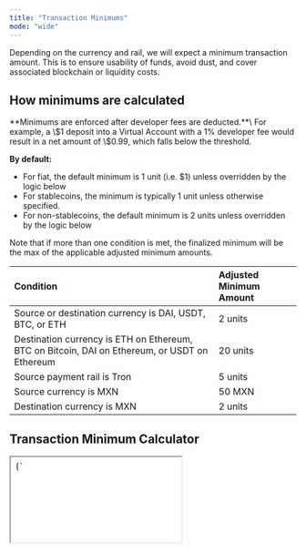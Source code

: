 ```yaml
---
title: "Transaction Minimums"
mode: "wide"
---
```


Depending on the currency and rail, we will expect a minimum transaction amount. This is to ensure usability of funds, avoid dust, and cover associated blockchain or liquidity costs.

## **How minimums are calculated**

<Warning>
  **Minimums are enforced after developer fees are deducted.**\
  For example, a \$1 deposit into a Virtual Account with a 1% developer fee would result in a net amount of \$0.99, which falls below the threshold.
</Warning>

**By default:**

- For fiat, the default minimum is 1 unit (i.e. $1) unless overridden by the logic below
- For stablecoins, the minimum is typically 1 unit unless otherwise specified.
- For non-stablecoins, the default minimum is 2 units unless overridden by the logic below

Note that if more than one condition is met, the finalized minimum will be the max of the applicable adjusted minimum amounts.

| **Condition**                                                                                 | **Adjusted Minimum Amount** |
| :-------------------------------------------------------------------------------------------- | :-------------------------- |
| Source or destination currency is DAI, USDT, BTC, or ETH                                      | 2 units                     |
| Destination currency is ETH on Ethereum, BTC on Bitcoin, DAI on Ethereum, or USDT on Ethereum | 20 units                    |
| Source payment rail is Tron                                                                   | 5 units                     |
| Source currency is MXN                                                                        | 50 MXN                      |
| Destination currency is MXN                                                                   | 2 units                     |

## **Transaction Minimum Calculator**

<iframe
  style={{ width: "100%", height: 450, border: "1px solid #e5e7eb", borderRadius: 8 }}
  sandbox="allow-scripts allow-forms"
  loading="lazy"
  srcDoc={`<!doctype html>
<html lang="en">
<head>
<meta charset="utf-8" />
<meta name="viewport" content="width=device-width,initial-scale=1" />
<title>Minimum Transaction Calculator</title>
<style>
  body { margin: 0; font-family: sans-serif; padding: 20px; }
  .container { max-width: 640px; margin: 0 auto; }
  .row { display: flex; gap: 10px; margin-bottom: 15px; }
  .field { flex: 1; }
  label { font-weight: bold; display: block; margin-bottom: 4px; }
  select, button { width: 100%; padding: 8px; font-size: 1rem; }
  button { margin-top: 10px; cursor: pointer; }
  button:disabled { opacity: 0.6; cursor: not-allowed; }
  #result { margin-top: 20px; font-weight: bold; }
  .group { border: 1px solid #ccc; padding: 15px; border-radius: 6px; margin-bottom: 20px; }
  .group legend { font-weight: bold; padding: 0 8px; }
  .button-row { display: flex; gap: 10px; }
</style>
</head>
<body>
  <div class="container">

    <fieldset class="group">
      <legend>Source</legend>
      <div class="row">
        <div class="field">
          <label for="sourceCurrency">Source Currency</label>
          <select id="sourceCurrency"></select>
        </div>
        <div class="field">
          <label for="sourceRail">Source Payment Rail</label>
          <select id="sourceRail"></select>
        </div>
      </div>
    </fieldset>

    <fieldset class="group">
      <legend>Destination</legend>
      <div class="row">
        <div class="field">
          <label for="destCurrency">Destination Currency</label>
          <select id="destCurrency"></select>
        </div>
        <div class="field">
          <label for="destRail">Destination Payment Rail</label>
          <select id="destRail"></select>
        </div>
      </div>
    </fieldset>

    <div class="button-row">
      <button id="calculateBtn" disabled>Calculate Minimum</button>
      <button id="resetBtn">Reset</button>
    </div>

    <div id="result">Minimum required: —</div>
  </div>

  <script>
  (function () {
    // Data
    const currencyToSourceRails = {
      mxn: ["spei"],
      usd: ["ach", "wire"],
      euro: ["sepa"],
      usdc: ["ethereum", "polygon", "base", "arbitrum", "avalanche", "optimism", "solana", "stellar"],
      usdt: ["ethereum", "tron"],
      dai: ["ethereum"],
      usdp: ["ethereum"],
      pyusd: ["ethereum", "solana"],
      eurc: ["solana"],
      btc: ["bitcoin"],
      eth: ["ethereum"],
      usdb: ["bridge_wallet"]
    };

    const currencyToDestRails = {
      mxn: ["spei"],
      usd: ["ach_push", "ach_same_day", "wire"],
      euro: ["sepa"],
      usdc: ["ethereum", "polygon", "base", "arbitrum", "avalanche", "optimism", "solana", "stellar"],
      usdt: ["ethereum", "tron"],
      dai: ["ethereum"],
      usdp: ["ethereum"],
      pyusd: ["ethereum", "solana"],
      eurc: ["solana"],
      btc: ["bitcoin"],
      eth: ["ethereum"],
      usdb: ["bridge_wallet"]
    };

    const allCurrencies = Object.keys(currencyToSourceRails);
    const allRails = [...new Set(
      Object.values(currencyToSourceRails).flat().concat(Object.values(currencyToDestRails).flat())
    )];

    // Elements
    const sourceCurrency = document.getElementById("sourceCurrency");
    const sourceRail     = document.getElementById("sourceRail");
    const destCurrency   = document.getElementById("destCurrency");
    const destRail       = document.getElementById("destRail");
    const calculateBtn   = document.getElementById("calculateBtn");
    const resetBtn       = document.getElementById("resetBtn");
    const resultBox      = document.getElementById("result");

    function populateDropdown(selectEl, options, selectedVal = "") {
      selectEl.innerHTML = '<option value="">-- Select --</option>';
      options.slice().sort((a, b) => a.localeCompare(b)).forEach(opt => {
        const o = document.createElement("option");
        o.value = opt;
        o.textContent = opt.toUpperCase();
        if (opt === selectedVal) o.selected = true;
        selectEl.appendChild(o);
      });
    }

    function validateForm() {
      const filled = sourceCurrency.value && sourceRail.value && destCurrency.value && destRail.value;
      calculateBtn.disabled = !filled;
    }

    function updateRails(currency, railSelect, map) {
      if (!currency) return populateDropdown(railSelect, allRails);
      const validRails = map[currency] || [];
      const currentVal = railSelect.value;
      populateDropdown(railSelect, validRails, validRails.includes(currentVal) ? currentVal : "");
      if (validRails.length === 1) railSelect.value = validRails[0];
    }

    function updateCurrencies(rail, currencySelect, reverseMap) {
      if (!rail) return populateDropdown(currencySelect, allCurrencies);
      const validCurrencies = allCurrencies.filter(cur => (reverseMap[cur] || []).includes(rail));
      const currentVal = currencySelect.value;
      populateDropdown(currencySelect, validCurrencies, validCurrencies.includes(currentVal) ? currentVal : "");
      if (validCurrencies.length === 1) currencySelect.value = validCurrencies[0];
    }

    // Listeners
    [sourceCurrency, sourceRail, destCurrency, destRail].forEach(el =>
      el.addEventListener("change", validateForm)
    );
    sourceCurrency.addEventListener("change", () => {
      updateRails(sourceCurrency.value, sourceRail, currencyToSourceRails);
      validateForm();
    });
    sourceRail.addEventListener("change", () => {
      updateCurrencies(sourceRail.value, sourceCurrency, currencyToSourceRails);
      validateForm();
    });
    destCurrency.addEventListener("change", () => {
      updateRails(destCurrency.value, destRail, currencyToDestRails);
      validateForm();
    });
    destRail.addEventListener("change", () => {
      updateCurrencies(destRail.value, destCurrency, currencyToDestRails);
      validateForm();
    });

    // Initial load
    populateDropdown(sourceCurrency, allCurrencies);
    populateDropdown(destCurrency, allCurrencies);
    populateDropdown(sourceRail, allRails);
    populateDropdown(destRail, allRails);

    // Calculate
    calculateBtn.addEventListener("click", () => {
      const src = sourceCurrency.value.toLowerCase();
      const dst = destCurrency.value.toLowerCase();
      const rail = sourceRail.value.toLowerCase();
      const dstRailLower = destRail.value.toLowerCase();

      const fiats = ["usd", "euro", "mxn"];
      if (fiats.includes(src) && fiats.includes(dst)) {
        resultBox.innerHTML = '<span style="color: orange;">🛠️ Fiat-to-fiat transfers are not available yet, but coming soon!</span><br/>';
        return;
      }

      let reasons = [];
      let base = 1.0;
      const stable = ["usdc", "usdt", "usdp", "dai", "pyusd", "eurc"];
      const nonStable = ["eth", "btc"];
      const exchangeFee = ["dai", "usdt"];
      const requiresGasForWithdrawal = ["btc", "dai", "eth", "usdt"];
      const expensiveGas = ["bitcoin", "ethereum"];

      base = !fiats.includes(src) ? (stable.includes(src) ? 1.0 : 2.0) : 1.0;

      const mins = [base];

      if (exchangeFee.includes(src) || exchangeFee.includes(dst) || nonStable.includes(src) || nonStable.includes(dst)) {
        mins.push(2);
        reasons.push("Exchange or crypto fee");
      }

      if (requiresGasForWithdrawal.includes(dst) && expensiveGas.includes(dstRailLower)) {
        mins.push(20);
        reasons.push("Gas cost on destination rail");
      }

      if (rail === "tron" || dstRailLower === "tron") {
        mins.push(5);
        reasons.push("Tron adjustment");
      }

      if (src === "mxn") { mins.push(50); reasons.push("MXN source minimum"); }
      if (dst === "mxn") { mins.push(2);  reasons.push("MXN destination minimum"); }

      const finalMin = Math.max(...mins);
      const displayCurrency = src.toUpperCase();

      resultBox.innerHTML = 'Minimum required: ' + finalMin.toFixed(2) + ' ' + displayCurrency +
        '<br/><small>Reason: ' + (reasons.join(', ') || 'base minimum applied') + '</small>';
    });

    // Reset
    resetBtn.addEventListener("click", () => {
      [sourceCurrency, sourceRail, destCurrency, destRail].forEach(sel => sel.selectedIndex = 0);
      populateDropdown(sourceCurrency, allCurrencies);
      populateDropdown(destCurrency, allCurrencies);
      populateDropdown(sourceRail, allRails);
      populateDropdown(destRail, allRails);
      resultBox.textContent = "Minimum required: —";
      calculateBtn.disabled = true;
    });
  })();
  </script>
</body>
</html>`}
/>

## **Handling Dust**

Deposits below the required transaction minimum (commonly referred to as dust) will not be credited or returned. This is standard practice, as the cost of returning such small amounts often exceeds their value.

We recommend always verifying the sending minimums listed in the table above before initiating a deposit, especially for cryptocurrency transactions.